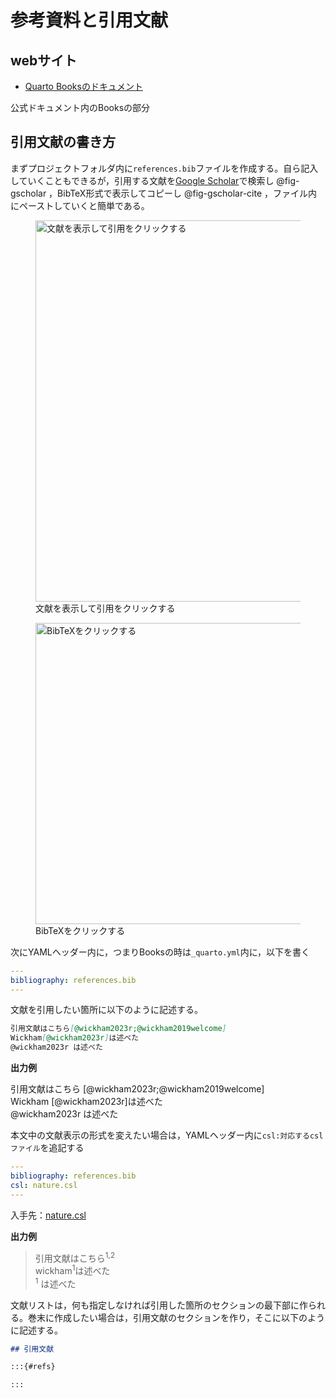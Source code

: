 # 参考資料と引用文献 {#sec-sanko}

## webサイト

-   [Quarto Booksのドキュメント](https://quarto.org/docs/books/)

公式ドキュメント内のBooksの部分

## 引用文献の書き方

まずプロジェクトフォルダ内に`references.bib`ファイルを作成する。自ら記入していくこともできるが，引用する文献を[Google Scholar](https://scholar.google.com/)で検索し @fig-gscholar ，BibTeX形式で表示してコピーし @fig-gscholar-cite ，ファイル内にペーストしていくと簡単である。

![文献を表示して引用をクリックする](images/google-scholar.png){#fig-gscholar width="610"}

![BibTeXをクリックする](images/google-scholar-cite.png){#fig-gscholar-cite width="482"}

次にYAMLヘッダー内に，つまりBooksの時は`_quarto.yml`内に，以下を書く

``` yaml
---
bibliography: references.bib
---
```

文献を引用したい箇所に以下のように記述する。


``` markdown
引用文献はこちら[@wickham2023r;@wickham2019welcome]  
Wickham[@wickham2023r]は述べた  
@wickham2023r は述べた  

```
**出力例**

引用文献はこちら [@wickham2023r;@wickham2019welcome]  
Wickham [@wickham2023r]は述べた  
@wickham2023r は述べた  




<!-- 引用文献リストの例 -->

<!-- ::: {#refs} -->
<!-- ::: -->

本文中の文献表示の形式を変えたい場合は，YAMLヘッダー内に`csl:対応するcslファイル`を追記する

``` yaml
---
bibliography: references.bib
csl: nature.csl
---
```

入手先：[nature.csl](https://github.com/citation-style-language/styles/blob/master/nature.csl)

**出力例**

> 引用文献はこちら^1,2^  
> wickham^1^は述べた  
> ^1^ は述べた  

文献リストは，何も指定しなければ引用した箇所のセクションの最下部に作られる。巻末に作成したい場合は，引用文献のセクションを作り，そこに以下のように記述する。

``` markdown
## 引用文献

:::{#refs}

:::
```

  